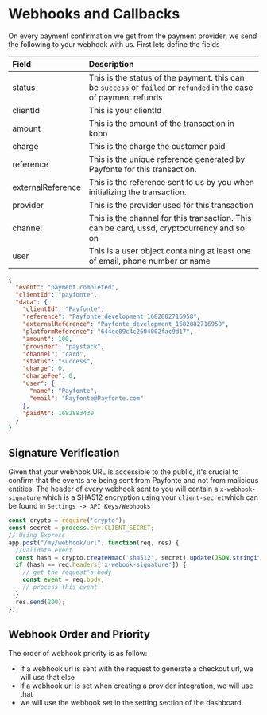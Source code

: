 # Webhooks and Callbacks

On every payment confirmation we get from the payment provider, we send the following to your webhook with us. First
lets define the fields

| Field             | Description                                                                                                       |
|:------------------|:------------------------------------------------------------------------------------------------------------------|
| status            | This is the status of the payment. this can be `success` or `failed` or `refunded` in the case of payment refunds |
| clientId          | This is your clientId                                                                                             |
| amount            | This is the amount of the transaction in kobo                                                                     |
| charge            | This is the charge the customer paid                                                                              |
| reference         | This is the unique reference generated by Payfonte for this transaction.                                          |
| externalReference | This is the reference sent to us by you when initializing the transaction.                                        |
| provider          | This is the provider used for this transaction                                                                    |
| channel           | This is the channel for this transaction. This can be card, ussd, cryptocurrency and so on                        |
| user              | This is a user object containing at least one of email, phone number or name                                      |

```json payment.completed
{
  "event": "payment.completed",
  "clientId": "payfonte",
  "data": {
    "clientId": "Payfonte",
    "reference": "Payfonte_development_1682882716958",
    "externalReference": "Payfonte_development_1682882716958",
    "platformReference": "644ec09c4c2604002fac9d17",
    "amount": 100,
    "provider": "paystack",
    "channel": "card",
    "status": "success",
    "charge": 0,
    "chargeFee": 0,
    "user": {
      "name": "Payfonte",
      "email": "Payfonte@Payfonte.com"
    },
    "paidAt": 1682883430
  }
}
```

## Signature Verification

Given that your webhook URL is accessible to the public, it's crucial to confirm that the events are being sent from
Payfonte and not from malicious entities. The header of every webhook sent to you will contain a `x-webhook-signature`
which is a SHA512 encryption using your `client-secret`which can be found in `Settings -> API Keys/Webhooks`

```javascript
const crypto = require('crypto');
const secret = process.env.CLIENT_SECRET;
// Using Express
app.post("/my/webhook/url", function(req, res) {
  //validate event
  const hash = crypto.createHmac('sha512', secret).update(JSON.stringify(req.body)).digest('hex');
  if (hash == req.headers['x-webook-signature']) {
    // get the request's body
    const event = req.body;
    // process this event 
  }
  res.send(200);
});
```

## Webhook Order and Priority

The order of webhook priority is as follow:

- If a webhook url is sent with the request to generate a checkout url, we will use that else
- if a webhook url is set when creating a provider integration, we will use that
- we will use the webhook set in the setting section of the dashboard.
